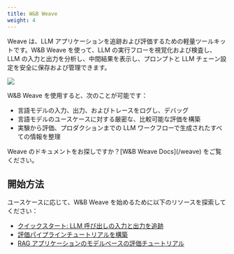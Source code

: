 ```yaml
---
title: W&B Weave
weight: 4
---
```


<Card title="Try in Colab" href="http://wandb.me/weave_colab" icon="python"/>

Weave は、LLM アプリケーションを追跡および評価するための軽量ツールキットです。W&B Weave を使って、LLM の実行フローを視覚化および検査し、LLM の入力と出力を分析し、中間結果を表示し、プロンプトと LLM チェーン設定を安全に保存および管理できます。

<Frame>
    <img src="/images/weave/weave-hero.png"  />
</Frame>

W&B Weave を使用すると、次のことが可能です：
* 言語モデルの入力、出力、およびトレースをログし、デバッグ
* 言語モデルのユースケースに対する厳密な、比較可能な評価を構築
* 実験から評価、プロダクションまでの LLM ワークフローで生成されたすべての情報を整理

<Note>
Weave のドキュメントをお探しですか？[W&B Weave Docs](/weave) をご覧ください。
</Note>

## 開始方法
ユースケースに応じて、W&B Weave を始めるために以下のリソースを探索してください：

* [クイックスタート: LLM 呼び出しの入力と出力を追跡](https://wandb.github.io/weave/quickstart)
* [評価パイプラインチュートリアルを構築](https://wandb.github.io/weave/tutorial-eval)
* [RAG アプリケーションのモデルベースの評価チュートリアル](https://wandb.github.io/weave/tutorial-rag)
